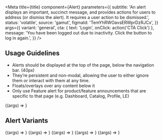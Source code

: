 
<Meta
  title={title}
  component={Alert}
  parameters={{
    subtitle:
      'An alert displays an important, succinct message, and provides actions for users to address (or dismiss the alert). It requires a user action to be dismissed.',
    status: 'volatile',
    source: 'gamut',
    figmaId: 'TemYhRWOavsERWprDzRJCx',
  }}
  args={{
    variant: 'general',
    cta: { text: 'Login', onClick: action('CTA Click') },
    message:
      'You have been logged out due to inactivity. Click the button to log in again.',
  }}
/>

## Usage Guidelines

- Alerts should be displayed at the top of the page, below the navigation bar. (40px)
- They’re persistent and non-modal, allowing the user to either ignore them or interact with them at any time.
- Floats/overlays over any content below it
- Only use Feature alert for product/feature announcements that are specific to that page (e.g. Dashboard, Catalog, Profile, LE)

<Canvas>
  <Story name="Alert">{(args) => <Alert {...args} />}</Story>
</Canvas>

<Props story="Alert" />

## Alert Variants

<Canvas>
  <Story name="general" args={{ variant: 'general' }}>
    {(args) => <Alert {...args} />}
  </Story>
  <Story name="success" args={{ variant: 'success' }}>
    {(args) => <Alert {...args} />}
  </Story>
  <Story name="error" args={{ variant: 'error' }}>
    {(args) => <Alert {...args} />}
  </Story>
  <Story name="maintenance" args={{ variant: 'maintenance' }}>
    {(args) => <Alert {...args} />}
  </Story>
  <Story name="feature" args={{ variant: 'feature' }}>
    {(args) => <Alert {...args} />}
  </Story>
</Canvas>
